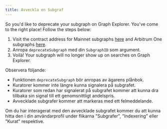 ```yaml
---
title: Avveckla en Subgraf
---
```


So you'd like to deprecate your subgraph on Graph Explorer. You've come to the right place! Follow the steps below:

1. Visit the contract address for Mainnet subgraphs [here](https://etherscan.io/address/0xadca0dd4729c8ba3acf3e99f3a9f471ef37b6825#writeProxyContract) and Arbitrum One subgraphs [here](https://arbiscan.io/address/0xec9A7fb6CbC2E41926127929c2dcE6e9c5D33Bec#writeProxyContract).
2. Anropa `deprecateSubgraph` med din `SubgraphID` som argument.
3. Voilà! Your subgraph will no longer show up on searches on Graph Explorer.

Observera följande:

- Funktionen `deprecateSubgraph` bör anropas av ägarens plånbok.
- Kuratorer kommer inte längre kunna signalera på subgrafet.
- Kuratorer som redan har signalerat på subgrafet kommer att kunna dra tillbaka sin signal till ett genomsnittligt andelspris.
- Avvecklade subgrafer kommer att markeras med ett felmeddelande.

Om du har interagerat med den avvecklade subgrafet kommer du att kunna hitta den i din användarprofil under flikarna "Subgrafer", "Indexering" eller "Kurat" respektive.
